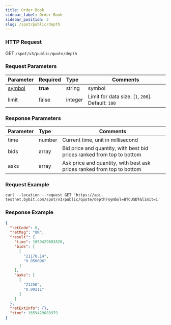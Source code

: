 ```yaml
---
title: Order Book
sidebar_label: Order Book
sidebar_position: 2
slug: /spot/public/depth
---
```



### HTTP Request
GET <code>/spot/v3/public/quote/depth</code>

### Request Parameters
| Parameter | Required | Type | Comments|
|:----- |:-------|:-----|------ |
|[symbol](../enum#symbol) | **true** | string | symbol |
|limit | false | integer | Limit for data size. [`1`, `200`]. Default: `100`|

### Response Parameters
| Parameter | Type | Comments|
|:----- |:-----|----- |
| time | number |  Current time, unit in millisecond |
| bids | array | Bid price and quantity, with best bid prices ranked from top to bottom |
| asks | array | Ask price and quantity, with best ask prices ranked from top to bottom |

### Request Example

```http
curl --location --request GET 'https://api-testnet.bybit.com/spot/v3/public/quote/depth?symbol=BTCUSDT&limit=1'
```

### Response Example

```json
{
  "retCode": 0,
  "retMsg": "OK",
  "result": {
    "time": 1659429083820,
    "bids": [
      [
        "21170.14",
        "0.050096"
      ]
    ],
    "asks": [
      [
        "21250",
        "0.00211"
      ]
    ]
  },
  "retExtInfo": {},
  "time": 1659429083979
}
```
